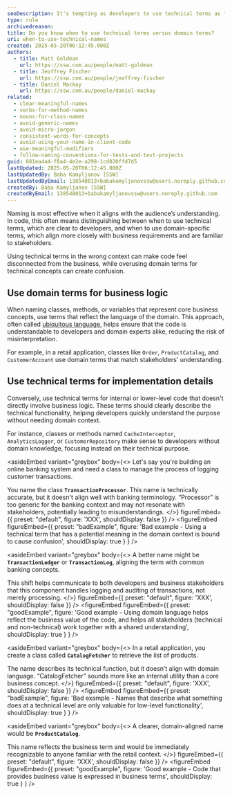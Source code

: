 ```yaml
---
seoDescription: It's tempting as developers to use technical terms as they accurately represent a complex concept. We're often told to avoid this and use domain-specific terms instead, but know when to use each is just as important.
type: rule
archivedreason:
title: Do you know when to use technical terms versus domain terms?
uri: when-to-use-technical-names
created: 2025-05-20T06:12:45.000Z
authors:
  - title: Matt Goldman
    url: https://ssw.com.au/people/matt-goldman
  - title: Jeoffrey Fischer
    url: https://ssw.com.au/people/jeoffrey-fischer
  - title: Daniel Mackay
    url: https://ssw.com.au/people/daniel-mackay
related:
  - clear-meaningful-names
  - verbs-for-method-names
  - nouns-for-class-names
  - avoid-generic-names
  - avoid-micro-jargon
  - consistent-words-for-concepts
  - avoid-using-your-name-in-client-code
  - use-meaningful-modifiers
  - follow-naming-conventions-for-tests-and-test-projects
guid: 881ea4a4-f8a4-4e2e-a298-1cd020ffd7d5
lastUpdated: 2025-05-20T06:12:45.000Z
lastUpdatedBy: Baba Kamyljanov [SSW]
lastUpdatedByEmail: 138548013+babakamyljanovssw@users.noreply.github.com
createdBy: Baba Kamyljanov [SSW]
createdByEmail: 138548013+babakamyljanovssw@users.noreply.github.com
---
```


Naming is most effective when it aligns with the audience’s understanding. In code, this often means distinguishing between when to use technical terms, which are clear to developers, and when to use domain-specific terms, which align more closely with business requirements and are familiar to stakeholders.

Using technical terms in the wrong context can make code feel disconnected from the business, while overusing domain terms for technical concepts can create confusion.
## Use domain terms for business logic

When naming classes, methods, or variables that represent core business concepts, use terms that reflect the language of the domain. This approach, often called [ubiquitous language](/ubiquitous-language), helps ensure that the code is understandable to developers and domain experts alike, reducing the risk of misinterpretation.

For example, in a retail application, classes like `Order`, `ProductCatalog`, and `CustomerAccount` use domain terms that match stakeholders' understanding.

## Use technical terms for implementation details

Conversely, use technical terms for internal or lower-level code that doesn't directly involve business logic. These terms should clearly describe the technical functionality, helping developers quickly understand the purpose without needing domain context.

For instance, classes or methods named `CacheInterceptor`, `AnalyticsLogger`, or `CustomerRepository` make sense to developers without domain knowledge, focusing instead on their technical purpose.

<asideEmbed
  variant="greybox"
  body={<>
    Let's say you're building an online banking system and need a class to manage the process of logging customer transactions.

You name the class **`TransactionProcessor`**. This name is technically accurate, but it doesn't align well with banking terminology. “Processor” is too generic for the banking context and may not resonate with stakeholders, potentially leading to misunderstandings.
  </>}
  figureEmbed={{
    preset: "default",
    figure: 'XXX',
    shouldDisplay: false
  }}
/>
<figureEmbed figureEmbed={{
  preset: "badExample",
  figure: 'Bad example - Using a technical term that has a potential meaning in the domain context is bound to cause confusion',
  shouldDisplay: true
} } />


<asideEmbed
  variant="greybox"
  body={<>
    A better name might be **`TransactionLedger`** or **`TransactionLog`**, aligning the term with common banking concepts.

This shift helps communicate to both developers and business stakeholders that this component handles logging and auditing of transactions, not merely processing.
  </>}
  figureEmbed={{
    preset: "default",
    figure: 'XXX',
    shouldDisplay: false
  }}
/>
<figureEmbed figureEmbed={{
  preset: "goodExample",
  figure: 'Good example - Using domain language helps reflect the business value of the code, and helps all stakeholders (technical and non-technical) work together with a shared understanding',
  shouldDisplay: true
} } />


<asideEmbed
  variant="greybox"
  body={<>
    In a retail application, you create a class called **`CatalogFetcher`** to retrieve the list of products.

The name describes its technical function, but it doesn’t align with domain language. “CatalogFetcher” sounds more like an internal utility than a core business concept.
  </>}
  figureEmbed={{
    preset: "default",
    figure: 'XXX',
    shouldDisplay: false
  }}
/>
<figureEmbed figureEmbed={{
  preset: "badExample",
  figure: 'Bad example - Names that describe what something does at a technical level are only valuable for low-level functionality',
  shouldDisplay: true
} } />


<asideEmbed
  variant="greybox"
  body={<>
    A clearer, domain-aligned name would be **`ProductCatalog`**.

This name reflects the business term and would be immediately recognizable to anyone familiar with the retail context.
  </>}
  figureEmbed={{
    preset: "default",
    figure: 'XXX',
    shouldDisplay: false
  }}
/>
<figureEmbed figureEmbed={{
  preset: "goodExample",
  figure: 'Good example - Code that provides business value is expressed in business terms',
  shouldDisplay: true
} } />
